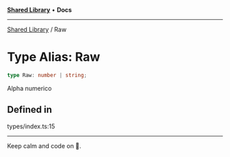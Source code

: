 
<Meta title="Libs/Shared/type-aliases/Raw" />



[**Shared Library**](/?path=/docs/libs-shared-overview--page) • **Docs**

***

[Shared Library](/?path=/docs/libs-shared-overview--page) / Raw

# Type Alias: Raw

```ts
type Raw: number | string;
```

Alpha numerico

## Defined in

types/index.ts:15


***

Keep calm and code on 🤘.
